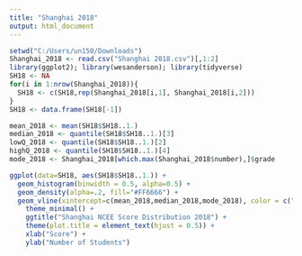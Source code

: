 ---
title: "Shanghai 2018"
output: html_document
---

```{r tidy=TRUE}
setwd("C:/Users/un150/Downloads")
Shanghai_2018 <- read.csv("Shanghai 2018.csv")[,1:2]
library(ggplot2); library(wesanderson); library(tidyverse)
SH18 <- NA
for(i in 1:nrow(Shanghai_2018)){
  SH18 <- c(SH18,rep(Shanghai_2018[i,1], Shanghai_2018[i,2]))
}
SH18 <- data.frame(SH18[-1])

mean_2018 <- mean(SH18$SH18..1.)
median_2018 <- quantile(SH18$SH18..1.)[3]
lowQ_2018 <- quantile(SH18$SH18..1.)[2]
highQ_2018 <- quantile(SH18$SH18..1.)[4]
mode_2018 <- Shanghai_2018[which.max(Shanghai_2018$number),]$grade

ggplot(data=SH18, aes(SH18$SH18..1.)) + 
  geom_histogram(binwidth = 0.5, alpha=0.5) + 
  geom_density(alpha=.2, fill="#FF6666") +
  geom_vline(xintercept=c(mean_2018,median_2018,mode_2018), color = c("coral","royalblue","seagreen4"),size=1.3) +
    theme_minimal() +
    ggtitle("Shanghai NCEE Score Distribution 2018") +
    theme(plot.title = element_text(hjust = 0.5)) +
    xlab("Score") +
    ylab("Number of Students")


```
